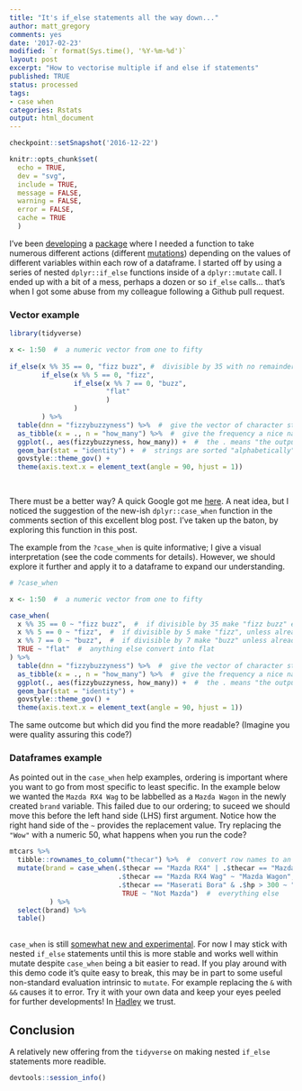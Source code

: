 ```yaml
---
title: "It's if_else statements all the way down..."
author: matt_gregory
comments: yes
date: '2017-02-23'
modified: `r format(Sys.time(), '%Y-%m-%d')`
layout: post
excerpt: "How to vectorise multiple if and else if statements"
published: TRUE
status: processed
tags:
- case when
categories: Rstats
output: html_document
---
```


```r
checkpoint::setSnapshot('2016-12-22')

knitr::opts_chunk$set(
  echo = TRUE,
  dev = "svg",
  include = TRUE,
  message = FALSE,
  warning = FALSE,
  error = FALSE,
  cache = TRUE
  )
```

I've been [developing](http://r-pkgs.had.co.nz/) a [package](https://github.com/mammykins) where I needed a function to take numerous different actions (different [mutations]()) depending on the values of different variables within each row of a dataframe. I started off by using a series of nested `dplyr::if_else` functions inside of a `dplyr::mutate` call. I ended up with a bit of a mess, perhaps a dozen or so `if_else` calls... that's when I got some abuse from my colleague following a Github pull request.

### Vector example

```r
library(tidyverse)

x <- 1:50  #  a numeric vector from one to fifty
  
if_else(x %% 35 == 0, "fizz buzz", #  divisible by 35 with no remainder
        if_else(x %% 5 == 0, "fizz",
                if_else(x %% 7 == 0, "buzz",
                        "flat"
                        )
                )
        ) %>%
  table(dnn = "fizzybuzzyness") %>%  #  give the vector of character strings a nice name
  as_tibble(x = ., n = "how_many") %>%  #  give the frequency a nice name
  ggplot(., aes(fizzybuzzyness, how_many)) +  #  the . means "the output piped from the previous step"
  geom_bar(stat = "identity") +  #  strings are sorted "alphabetically"
  govstyle::theme_gov() + 
  theme(axis.text.x = element_text(angle = 90, hjust = 1))
  
       
```

There must be a better way? A quick Google got me [here](https://edwinth.github.io/blog/ifelse-wrapper/). A neat idea, but I noticed the suggestion of the new-ish `dplyr::case_when` function in the comments section of this excellent blog post. I've taken up the baton, by exploring this function in this post.  

The example from the `?case_when` is quite informative; I give a visual interpretation (see the code comments for details). However, we should explore it further and apply it to a dataframe to expand our understanding.

```r
# ?case_when

x <- 1:50  #  a numeric vector from one to fifty

case_when(
  x %% 35 == 0 ~ "fizz buzz",  #  if divisible by 35 make "fizz buzz" else
  x %% 5 == 0 ~ "fizz",  #  if divisible by 5 make "fizz", unless already "fizz buzz" else
  x %% 7 == 0 ~ "buzz",  #  if divisible by 7 make "buzz" unless already "fizz buzz" or "fizz"
  TRUE ~ "flat"  #  anything else convert into flat
) %>%
  table(dnn = "fizzybuzzyness") %>%  #  give the vector of character strings a nice name
  as_tibble(x = ., n = "how_many") %>%  #  give the frequency a nice name, default is n
  ggplot(., aes(fizzybuzzyness, how_many)) +  #  the . means "the output piped from the previous step"
  geom_bar(stat = "identity") +  
  govstyle::theme_gov() + 
  theme(axis.text.x = element_text(angle = 90, hjust = 1))
```

The same outcome but which did you find the more readable? (Imagine you were quality assuring this code?)  

### Dataframes example

As pointed out in the `case_when` help examples, ordering is important where you want to go from most specific to least specific. In the example below we wanted the `Mazda RX4 Wag` to be labbelled as a `Mazda Wagon` in the newly created `brand` variable. This failed due to our ordering; to suceed we should move this before the left hand side (LHS) first argument. Notice how the right hand side of the `~` provides the replacement value. Try replacing the `"Wow"` with a numeric 50, what happens when you run the code?

```r
mtcars %>%
  tibble::rownames_to_column("thecar") %>%  #  convert row names to an explicit column
  mutate(brand = case_when(.$thecar == "Mazda RX4" | .$thecar == "Mazda RX4 Wag"  ~ "Mazda",  #  You should start with the most specific...
                           .$thecar == "Mazda RX4 Wag" ~ "Mazda Wagon",  #  Otherwise this happens; note how ordering is important!
                           .$thecar == "Maserati Bora" & .$hp > 300 ~ "Wow!",  #  and / or, logical tests
                            TRUE ~ "Not Mazda")  #  everything else
          ) %>%
  select(brand) %>%
  table()
  
```

`case_when` is still [somewhat new and experimental](https://blog.rstudio.org/2016/06/27/dplyr-0-5-0/). For now I may stick with nested `if_else` statements until this is more stable and works well within mutate despite `case_when` being a bit easier to read. If you play around with this demo code it's quite easy to break, this may be in part to some useful non-standard evaluation intrinsic to `mutate`. For example replacing the `&` with `&&` causes it to error. Try it with your own data and keep your eyes peeled for further developments! In [Hadley](https://github.com/hadley) we trust.

## Conclusion

A relatively new offering from the `tidyverse` on making nested `if_else` statements more readible.  

```r
devtools::session_info()
```
